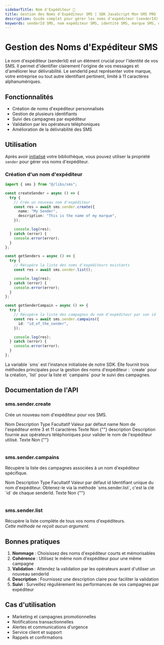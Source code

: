 ```yaml
---
sidebarTitle: Nom d'Expéditeur 📱
title: Gestion des Noms d'Expéditeur SMS | SDK JavaScript Mon SMS PRO
description: Guide complet pour gérer les noms d'expéditeur (senderId) dans vos SMS avec notre SDK JavaScript. Créez, listez et gérez vos identifiants d'expéditeur pour une meilleure délivrabilité de vos messages.
keywords: senderId SMS, nom expéditeur SMS, identité SMS, marque SMS, délivrabilité SMS, JavaScript SMS, API SMS, gestion expéditeur, campagnes SMS, TypeScript SMS
---
```



# Gestion des Noms d'Expéditeur SMS

Le nom d'expéditeur (senderId) est un élément crucial pour l'identité de vos SMS. Il permet d'identifier clairement l'origine de vos messages et d'améliorer leur délivrabilité. Le senderId peut représenter votre marque, votre entreprise ou tout autre identifiant pertinent, limité à 11 caractères alphanumériques.

## Fonctionnalités

- Création de noms d'expéditeur personnalisés
- Gestion de plusieurs identifiants
- Suivi des campagnes par expéditeur
- Validation par les opérateurs téléphoniques
- Amélioration de la délivrabilité des SMS

## Utilisation

Après avoir [initialisé](/libs/js/get-started/#init) votre bibliothèque, vous pouvez utiliser la propriété `sender` pour gérer vos noms d'expéditeur.

### Création d'un nom d'expéditeur

```ts filename="/api/sender" showLineNumbers {1,6-9,20,31-33}
import { sms } from "@/libs/sms";

const createSender = async () => {
  try {
    // Crée un nouveau nom d'expéditeur
    const res = await sms.sender.create({
      name: "My Sender",
      description: "This is the name of my marque",
    });

    console.log(res);
  } catch (error) {
    console.error(error);
  }
};

const getSenders = async () => {
  try {
    // Récupère la liste des noms d'expéditeurs existants
    const res = await sms.sender.list();

    console.log(res);
  } catch (error) {
    console.error(error);
  }
};

const getSenderCampain = async () => {
  try {
    // Récupère la liste des campagnes du nom d'expéditeur par son id
    const res = await sms.sender.campains({
      id: "id_of_the_sender",
    });

    console.log(res);
  } catch (error) {
    console.error(error);
  }
};
```

<Callout type="info">
  La variable `sms` est l'instance initialisée de notre SDK. Elle fournit trois
  méthodes principales pour la gestion des noms d'expéditeur : `create` pour la
  création, `list` pour la liste et `campains` pour le suivi des campagnes.
</Callout>

## Documentation de l'API

### sms.sender.create

Crée un nouveau nom d'expéditeur pour vos SMS.

<Table style={{ marginTop: 20 }}>
  <thead>
    <Table.Tr>
      <Table.Th>Nom</Table.Th>
      <Table.Th>Description</Table.Th>
      <Table.Th>Type</Table.Th>
      <Table.Th>Facultatif</Table.Th>
      <Table.Th>Valeur par défaut</Table.Th>
    </Table.Tr>
  </thead>
  <tbody>
    <Table.Tr>
      <Table.Td>name</Table.Td>
      <Table.Td>Nom de l'expéditeur entre 3 et 11 caractères</Table.Td>
      <Table.Td>Texte</Table.Td>
      <Table.Td>Non</Table.Td>
      <Table.Td>{""}</Table.Td>
    </Table.Tr>
    <Table.Tr>
      <Table.Td>description</Table.Td>
      <Table.Td>
        Description fournie aux opérateurs téléphoniques pour valider le nom de
        l'expéditeur utilisé.
      </Table.Td>
      <Table.Td>Texte</Table.Td>
      <Table.Td>Non</Table.Td>
      <Table.Td>{""}</Table.Td>
    </Table.Tr>
  </tbody>
</Table>

### sms.sender.campains

Récupère la liste des campagnes associées à un nom d'expéditeur spécifique.

<Table style={{ marginTop: 20 }}>
  <thead>
    <Table.Tr>
      <Table.Th>Nom</Table.Th>
      <Table.Th>Description</Table.Th>
      <Table.Th>Type</Table.Th>
      <Table.Th>Facultatif</Table.Th>
      <Table.Th>Valeur par défaut</Table.Th>
    </Table.Tr>
  </thead>
  <tbody>
    <Table.Tr>
      <Table.Td>id</Table.Td>
      <Table.Td>
        Identifiant unique du nom d'expéditeur. Obtenez-le via la méthode
        `sms.sender.list`, c'est la clé `id` de chaque senderId.
      </Table.Td>
      <Table.Td>Texte</Table.Td>
      <Table.Td>Non</Table.Td>
      <Table.Td>{""}</Table.Td>
    </Table.Tr>
  </tbody>
</Table>

### sms.sender.list

Récupère la liste complète de tous vos noms d'expéditeurs.<br />
_Cette méthode ne reçoit aucun argument._

## Bonnes pratiques

1. **Nommage** : Choisissez des noms d'expéditeur courts et mémorisables
2. **Cohérence** : Utilisez le même nom d'expéditeur pour une même campagne
3. **Validation** : Attendez la validation par les opérateurs avant d'utiliser un nouveau senderId
4. **Description** : Fournissez une description claire pour faciliter la validation
5. **Suivi** : Surveillez régulièrement les performances de vos campagnes par expéditeur

## Cas d'utilisation

- Marketing et campagnes promotionnelles
- Notifications transactionnelles
- Alertes et communications d'urgence
- Service client et support
- Rappels et confirmations
